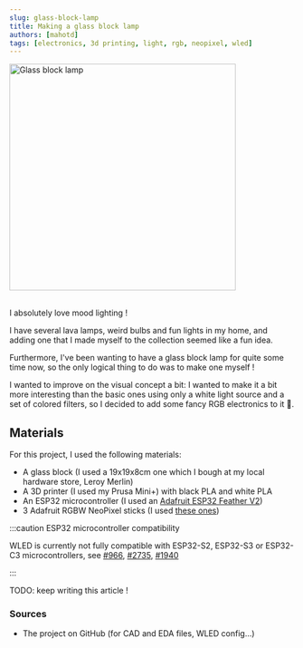 ```yaml
---
slug: glass-block-lamp
title: Making a glass block lamp
authors: [mahotd]
tags: [electronics, 3d printing, light, rgb, neopixel, wled]
---
```



<div style={{textAlign: 'center'}}>
    <img src={GlassBlockLamp1} alt="Glass block lamp" width="400"/>
</div><br/>

I absolutely love mood lighting !

I have several lava lamps, weird bulbs and fun lights in my home, and adding one that I made myself to the collection seemed like a fun idea.

Furthermore, I've been wanting to have a glass block lamp for quite some time now, so the only logical thing to do was to make one myself !

I wanted to improve on the visual concept a bit: I wanted to make it a bit more interesting than the basic ones using only a white light source and a set of colored filters, so I decided to add some fancy RGB electronics to it :rainbow:.

<!--truncate-->

## Materials

For this project, I used the following materials:

- A glass block (I used a 19x19x8cm one which I bough at my local hardware store, Leroy Merlin)
- A 3D printer (I used my Prusa Mini+) with black PLA and white PLA
- An ESP32 microcontroller (I used an [Adafruit ESP32 Feather V2](https://www.adafruit.com/product/5400))
- 3 Adafruit RGBW NeoPixel sticks (I used [these ones](https://www.adafruit.com/product/2867))

:::caution ESP32 microcontroller compatibility

WLED is currently not fully compatible with ESP32-S2, ESP32-S3 or ESP32-C3 microcontrollers, see [#966](https://github.com/Aircoookie/WLED/issues/966), [#2735](https://github.com/Aircoookie/WLED/issues/2735), [#1940](https://github.com/Aircoookie/WLED/issues/1940)

:::

TODO: keep writing this article !

### Sources

- The project on GitHub (for CAD and EDA files, WLED config...)
